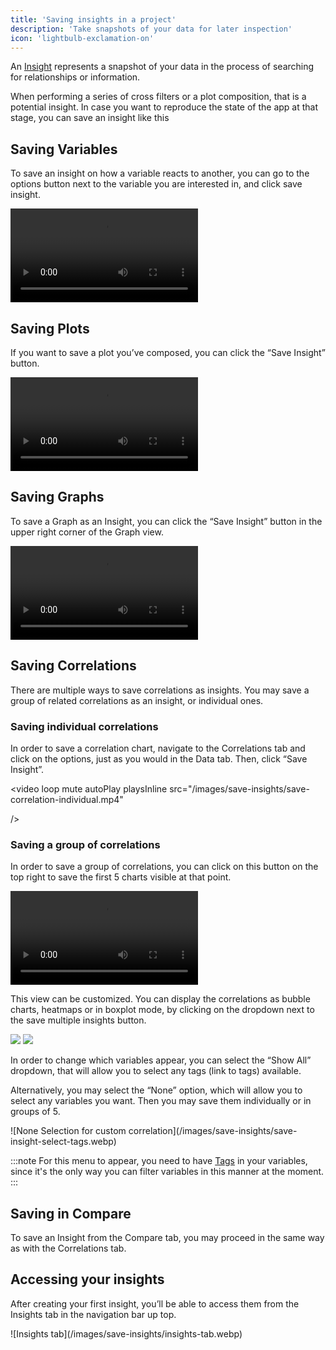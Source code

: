 ```yaml
---
title: 'Saving insights in a project'
description: 'Take snapshots of your data for later inspection'
icon: 'lightbulb-exclamation-on'
---
```


An [Insight](/concepts/graphext-concepts/insights) represents a snapshot of your data in the process of searching for relationships or information.

When performing a series of cross filters or a plot composition, that is a potential insight. In case you want to reproduce the state of the app at that stage, you can save an insight like this

## Saving Variables

To save an insight on how a variable reacts to another,
you can go to the options button next to the variable you are interested in,
and click save insight.

<video
  loop
  mute
  autoPlay
  playsInline
  src="/images/save-insights/save-insight-variable.mp4"
/>

## Saving Plots

If you want to save a plot you’ve composed, you can click the “Save Insight” button.

<video
  loop
  mute
  autoPlay
  playsInline
  src="/images/save-insights/save-insight-plot.mp4"
/>

## Saving Graphs

To save a Graph as an Insight, you can click the “Save Insight” button in the upper right corner of the Graph view.

<video
  loop
  mute
  autoPlay
  playsInline
  src="/images/save-insights/save-insight-graph.mp4"
/>

## Saving Correlations

There are multiple ways to save correlations as insights.
You may save a group of related correlations as an insight, or individual ones.

### Saving individual correlations

In order to save a correlation chart, navigate to the Correlations tab and click on the options, just as you would in the Data tab. Then, click “Save Insight”.

<video
  loop
  mute
  autoPlay
  playsInline
  src="/images/save-insights/save-correlation-individual.mp4"

/>

### Saving a group of correlations

In order to save a group of correlations, you can click on this button on the top right to save the first 5 charts visible at that point.

<video
  loop
  mute
  autoPlay
  playsInline
  src="/images/save-insights/save-correlation-individual.mp4"
/>

This view can be customized. You can display the correlations as bubble charts, heatmaps or in boxplot mode, by clicking on the dropdown next to the save multiple insights button.

<CardGroup cols={2}>
    <img src="/images/save-insights/save-insight-group-heatmap.webp" />
    <img src="/images/save-insights/save-insight-group-boxplot.webp" />
</CardGroup>

In order to change which variables appear, you can select the “Show All” dropdown, that will allow you to select any tags (link to tags) available.

Alternatively, you may select the “None” option, which will allow you to select any variables you want. Then you may save them individually or in groups of 5.

<Frame>
    ![None Selection for custom
    correlation](/images/save-insights/save-insight-select-tags.webp)
</Frame>

:::note
    For this menu to appear, you need to have
    [Tags](/concepts/graphext-concepts/tags) in your variables, since it's the
    only way you can filter variables in this manner at the moment.
:::

## Saving in Compare

To save an Insight from the Compare tab, you may proceed in the same way as with the Correlations tab.

## Accessing your insights

After creating your first insight, you’ll be able to access them from the Insights tab in the navigation bar up top.

<Frame>![Insights tab](/images/save-insights/insights-tab.webp)</Frame>
